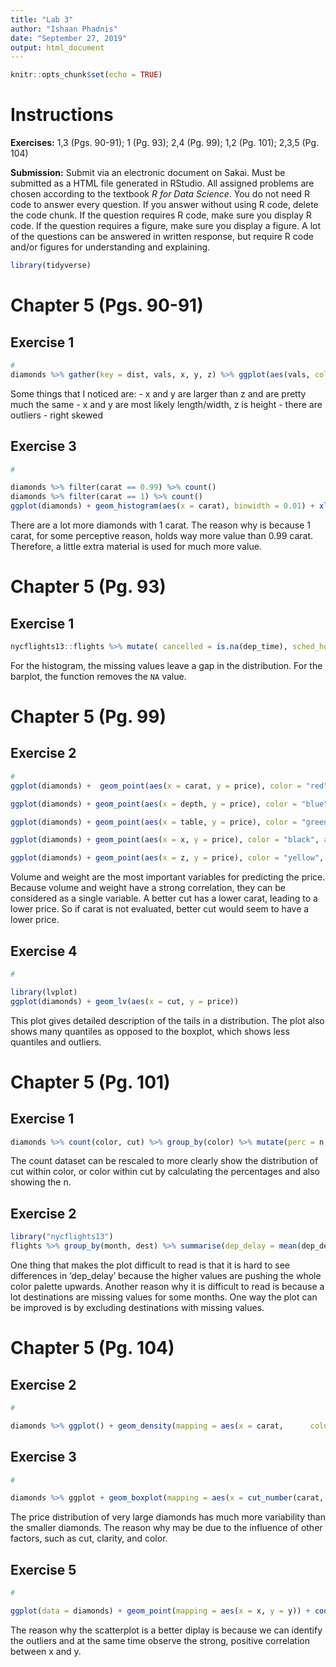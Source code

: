 ---
title: "Lab 3"
author: "Ishaan Phadnis"
date: "September 27, 2019"
output: html_document
---

```{r setup, include=FALSE}
knitr::opts_chunk$set(echo = TRUE)
```

# Instructions

**Exercises:**  1,3 (Pgs. 90-91); 1 (Pg. 93); 2,4 (Pg. 99); 1,2 (Pg. 101); 2,3,5 (Pg. 104)

**Submission:** Submit via an electronic document on Sakai. Must be submitted as a HTML file generated in RStudio. All assigned problems are chosen according to the textbook *R for Data Science*. You do not need R code to answer every question. If you answer without using R code, delete the code chunk. If the question requires R code, make sure you display R code. If the question requires a figure, make sure you display a figure. A lot of the questions can be answered in written response, but require R code and/or figures for understanding and explaining.

```{r, include=FALSE}
library(tidyverse)
```

# Chapter 5 (Pgs. 90-91)

##  Exercise 1
```{r}
#
diamonds %>% gather(key = dist, vals, x, y, z) %>% ggplot(aes(vals, colour = dist)) + geom_freqpoly(bins = 20)
```

Some things that I noticed are: 
  - x and y are larger than z and are pretty much the same
  - x and y are most likely length/width, z is height
  - there are outliers
  - right skewed

##  Exercise 3
```{r}
#

diamonds %>% filter(carat == 0.99) %>% count()
diamonds %>% filter(carat == 1) %>% count()
ggplot(diamonds) + geom_histogram(aes(x = carat), binwidth = 0.01) + xlim(c(0.97, 1.03))

```

There are a lot more diamonds with 1 carat. The reason why is because 1 carat, for some perceptive reason, holds way more value than 0.99 carat. Therefore, a little extra material is used for much more value.

# Chapter 5 (Pg. 93)

##  Exercise 1

```{r}
nycflights13::flights %>% mutate( cancelled = is.na(dep_time), sched_hour = sched_dep_time %/% 100, sched_min = sched_dep_time %% 100, sched_dep_time = sched_hour + sched_min / 60) %>% ggplot(mapping = aes(sched_dep_time)) + geom_freqpoly(mapping = aes(color = cancelled), binwidth = 1/2)
```

For the histogram, the missing values leave a gap in the distribution. For the barplot, the function removes the `NA` value.

# Chapter 5 (Pg. 99)

##  Exercise 2
```{r}
#
ggplot(diamonds) +  geom_point(aes(x = carat, y = price), color = "red", alpha = 1)

ggplot(diamonds) + geom_point(aes(x = depth, y = price), color = "blue", alpha = 1)

ggplot(diamonds) + geom_point(aes(x = table, y = price), color = "green", alpha = 1)

ggplot(diamonds) + geom_point(aes(x = x, y = price), color = "black", alpha = 0.5)

ggplot(diamonds) + geom_point(aes(x = z, y = price), color = "yellow", alpha = 1)
```

Volume and weight are the most important variables for predicting the price. Because volume and weight have a strong correlation, they can be considered as a single variable. A better cut has a lower carat, leading to a lower price. So if carat is not evaluated, better cut would seem to have a lower price. 

##  Exercise 4
```{r}
#

library(lvplot)
ggplot(diamonds) + geom_lv(aes(x = cut, y = price))

```

This plot gives detailed description of the tails in a distribution. The plot also shows many quantiles as opposed to the boxplot, which shows less quantiles and outliers. 


# Chapter 5 (Pg. 101)

##  Exercise 1

```{r}
diamonds %>% count(color, cut) %>% group_by(color) %>% mutate(perc = n / sum(n)) %>% ggplot(aes(color, cut, fill = perc)) + geom_tile()
```

The count dataset can be rescaled to more clearly show
the distribution of cut within color, or color within cut by calculating the percentages and also showing the n.

##  Exercise 2

```{r}

library("nycflights13")
flights %>% group_by(month, dest) %>% summarise(dep_delay = mean(dep_delay, na.rm = TRUE)) %>% ggplot(aes(x = factor(month), y = dest, fill = dep_delay)) + geom_tile() + labs(x = "Month", y = "Dest", fill = "Dep Delay")
```

One thing that makes the plot difficult to read is that it is hard to see differences in 'dep_delay' because the higher values are pushing the whole color palette upwards. Another reason why it is difficult to read is because a lot destinations are missing values for some months. One way the plot can be improved is by excluding destinations with missing values.

# Chapter 5 (Pg. 104)

##  Exercise 2
```{r}
#

diamonds %>% ggplot() + geom_density(mapping = aes(x = carat,      color = cut_width(price, 2000, boundary = 0)))

```

##  Exercise 3
```{r}
#

diamonds %>% ggplot + geom_boxplot(mapping = aes(x = cut_number(carat, 5), y = price)) + coord_flip()

```

The price distribution of very large diamonds has much more variability than the smaller diamonds. The reason why may be due to the influence of other factors, such as cut, clarity, and color. 

##  Exercise 5
```{r}
#

ggplot(data = diamonds) + geom_point(mapping = aes(x = x, y = y)) + coord_cartesian(xlim = c(4, 10), ylim = c(4, 11))

```

The reason why the scatterplot is a better diplay is because we can identify the outliers and at the same time observe the strong, positive correlation between x and y.
